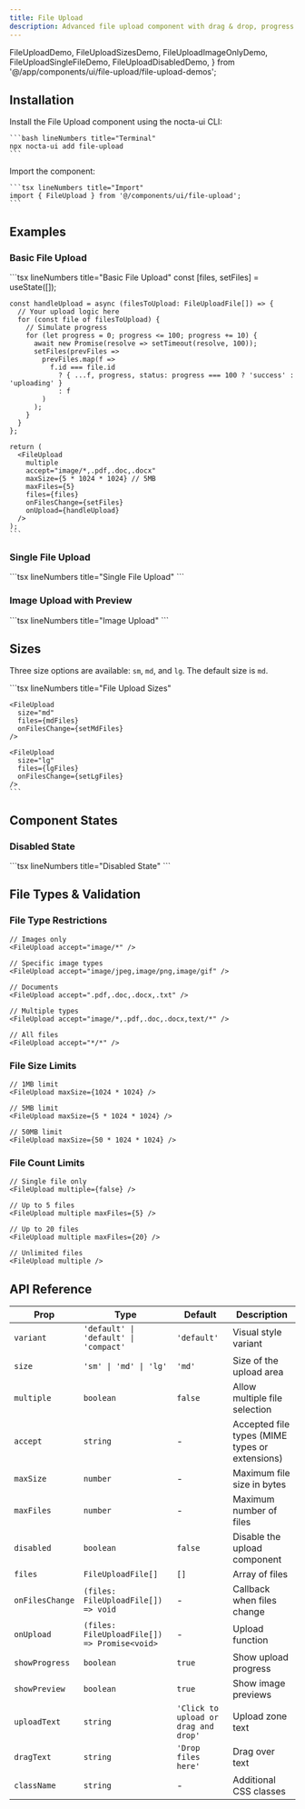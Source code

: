 ```yaml
---
title: File Upload
description: Advanced file upload component with drag & drop, progress tracking, validation, and preview support
---
```


  FileUploadDemo,
  FileUploadSizesDemo,
  FileUploadImageOnlyDemo,
  FileUploadSingleFileDemo,
  FileUploadDisabledDemo,
} from '@/app/components/ui/file-upload/file-upload-demos';

## Installation

<Steps>
  <Step>
    Install the File Upload component using the nocta-ui CLI:

    ```bash lineNumbers title="Terminal"
    npx nocta-ui add file-upload
    ```
  </Step>
  <Step>
    Import the component:

    ```tsx lineNumbers title="Import"
    import { FileUpload } from '@/components/ui/file-upload';
    ```
  </Step>
</Steps>

## Examples

### Basic File Upload

<DocsTabs defaultValue="preview">
  <DocsTab value="preview" lineNumbers title="Preview">
    <FileUploadDemo />
  </DocsTab>
  <DocsTab value="code" lineNumbers title="Code">
    ```tsx lineNumbers title="Basic File Upload"
    const [files, setFiles] = useState<FileUploadFile[]>([]);

    const handleUpload = async (filesToUpload: FileUploadFile[]) => {
      // Your upload logic here
      for (const file of filesToUpload) {
        // Simulate progress
        for (let progress = 0; progress <= 100; progress += 10) {
          await new Promise(resolve => setTimeout(resolve, 100));
          setFiles(prevFiles =>
            prevFiles.map(f =>
              f.id === file.id
                ? { ...f, progress, status: progress === 100 ? 'success' : 'uploading' }
                : f
            )
          );
        }
      }
    };

    return (
      <FileUpload
        multiple
        accept="image/*,.pdf,.doc,.docx"
        maxSize={5 * 1024 * 1024} // 5MB
        maxFiles={5}
        files={files}
        onFilesChange={setFiles}
        onUpload={handleUpload}
      />
    );
    ```
  </DocsTab>
</DocsTabs>

### Single File Upload

<DocsTabs defaultValue="preview">
  <DocsTab value="preview" lineNumbers title="Preview">
    <FileUploadSingleFileDemo />
  </DocsTab>
  <DocsTab value="code" lineNumbers title="Code">
    ```tsx lineNumbers title="Single File Upload"
    <FileUpload
      variant="compact"
      multiple={false}
      accept=".pdf,.doc,.docx"
      maxSize={10 * 1024 * 1024} // 10MB
      files={files}
      onFilesChange={setFiles}
      uploadText="Click to upload a document"
      dragText="Drop document here"
    />
    ```
  </DocsTab>
</DocsTabs>

### Image Upload with Preview

<DocsTabs defaultValue="preview">
  <DocsTab value="preview" lineNumbers title="Preview">
    <FileUploadImageOnlyDemo />
  </DocsTab>
  <DocsTab value="code" lineNumbers title="Code">
    ```tsx lineNumbers title="Image Upload"
    <FileUpload
      variant="default"
      multiple
      accept="image/*"
      maxSize={2 * 1024 * 1024} // 2MB
      maxFiles={10}
      files={files}
      onFilesChange={setFiles}
      onUpload={handleUpload}
      showPreview={true}
      uploadText="Click to upload images or drag and drop"
      dragText="Drop your images here"
    />
    ```
  </DocsTab>
</DocsTabs>

## Sizes

Three size options are available: `sm`, `md`, and `lg`. The default size is `md`.

<DocsTabs defaultValue="preview">
  <DocsTab value="preview" lineNumbers title="Preview">
    <FileUploadSizesDemo />
  </DocsTab>
  <DocsTab value="code" lineNumbers title="Code">
    ```tsx lineNumbers title="File Upload Sizes"
    <FileUpload
      size="sm"
      files={smFiles}
      onFilesChange={setSmFiles}
    />

    <FileUpload
      size="md"
      files={mdFiles}
      onFilesChange={setMdFiles}
    />

    <FileUpload
      size="lg"
      files={lgFiles}
      onFilesChange={setLgFiles}
    />
    ```
  </DocsTab>
</DocsTabs>

## Component States

### Disabled State

<DocsTabs defaultValue="preview">
  <DocsTab value="preview" lineNumbers title="Preview">
    <FileUploadDisabledDemo />
  </DocsTab>
  <DocsTab value="code" lineNumbers title="Code">
    ```tsx lineNumbers title="Disabled State"
    <FileUpload
      disabled
      multiple
      files={files}
      onFilesChange={setFiles}
      uploadText="Upload is disabled"
    />
    ```
  </DocsTab>
</DocsTabs>

## File Types & Validation

### File Type Restrictions

```tsx lineNumbers title="File Type Examples"
// Images only
<FileUpload accept="image/*" />

// Specific image types
<FileUpload accept="image/jpeg,image/png,image/gif" />

// Documents
<FileUpload accept=".pdf,.doc,.docx,.txt" />

// Multiple types
<FileUpload accept="image/*,.pdf,.doc,.docx,text/*" />

// All files
<FileUpload accept="*/*" />
```

### File Size Limits

```tsx lineNumbers title="Size Limits"
// 1MB limit
<FileUpload maxSize={1024 * 1024} />

// 5MB limit
<FileUpload maxSize={5 * 1024 * 1024} />

// 50MB limit
<FileUpload maxSize={50 * 1024 * 1024} />
```

### File Count Limits

```tsx lineNumbers title="File Count"
// Single file only
<FileUpload multiple={false} />

// Up to 5 files
<FileUpload multiple maxFiles={5} />

// Up to 20 files
<FileUpload multiple maxFiles={20} />

// Unlimited files
<FileUpload multiple />
```

## API Reference

| Prop | Type | Default | Description |
|------|------|---------|-------------|
| `variant` | `'default' \| 'default' \| 'compact'` | `'default'` | Visual style variant |
| `size` | `'sm' \| 'md' \| 'lg'` | `'md'` | Size of the upload area |
| `multiple` | `boolean` | `false` | Allow multiple file selection |
| `accept` | `string` | - | Accepted file types (MIME types or extensions) |
| `maxSize` | `number` | - | Maximum file size in bytes |
| `maxFiles` | `number` | - | Maximum number of files |
| `disabled` | `boolean` | `false` | Disable the upload component |
| `files` | `FileUploadFile[]` | `[]` | Array of files |
| `onFilesChange` | `(files: FileUploadFile[]) => void` | - | Callback when files change |
| `onUpload` | `(files: FileUploadFile[]) => Promise<void>` | - | Upload function |
| `showProgress` | `boolean` | `true` | Show upload progress |
| `showPreview` | `boolean` | `true` | Show image previews |
| `uploadText` | `string` | `'Click to upload or drag and drop'` | Upload zone text |
| `dragText` | `string` | `'Drop files here'` | Drag over text |
| `className` | `string` | - | Additional CSS classes |

